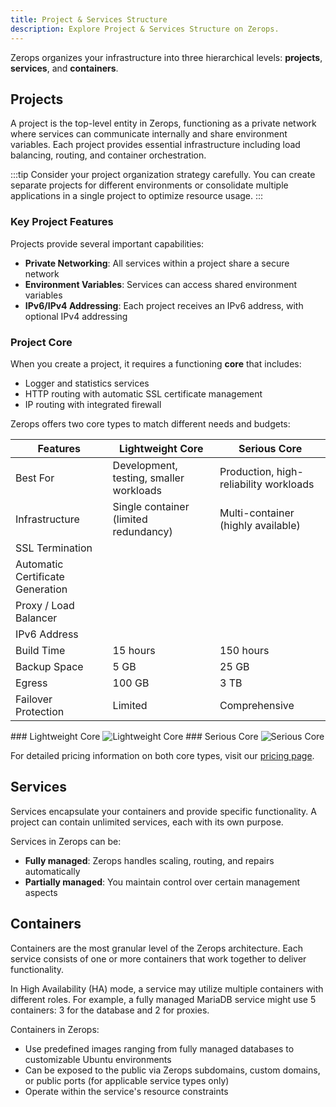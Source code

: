 ```yaml
---
title: Project & Services Structure
description: Explore Project & Services Structure on Zerops.
---
```


Zerops organizes your infrastructure into three hierarchical levels: **projects**, **services**, and **containers**.

## Projects

A project is the top-level entity in Zerops, functioning as a private network where services can communicate internally and share environment variables. Each project provides essential infrastructure including load balancing, routing, and container orchestration.

:::tip
Consider your project organization strategy carefully. You can create separate projects for different environments or consolidate multiple applications in a single project to optimize resource usage.
:::

### Key Project Features

Projects provide several important capabilities:
- **Private Networking**: All services within a project share a secure network
- **Environment Variables**: Services can access shared environment variables
- **IPv6/IPv4 Addressing**: Each project receives an IPv6 address, with optional IPv4 addressing

### Project Core

When you create a project, it requires a functioning **core** that includes:
- Logger and statistics services
- HTTP routing with automatic SSL certificate management
- IP routing with integrated firewall

Zerops offers two core types to match different needs and budgets:

<table className="w-full">
  <thead>
    <tr>
      <th className="w-fit"><strong>Features</strong></th>
      <th className="w-fit"><strong>Lightweight Core</strong></th>
      <th className="w-fit"><strong>Serious Core</strong></th>
    </tr>
  </thead>
  <tbody>
    <tr>
      <td className="w-fit font-semibold">Best For</td>
      <td className="w-fit">Development, testing, smaller workloads</td>
      <td className="w-fit">Production, high-reliability workloads</td>
    </tr>
    <tr>
      <td className="w-fit font-semibold">Infrastructure</td>
      <td className="w-fit">Single container (limited redundancy)</td>
      <td className="w-fit">Multi-container (highly available)</td>
    </tr>
    <tr>
      <td className="w-fit font-semibold">SSL Termination</td>
      <td className="w-fit"><CheckCircleSolid /></td>
      <td className="w-fit"><CheckCircleSolid /></td>
    </tr>
    <tr>
      <td className="w-fit font-semibold">Automatic Certificate Generation</td>
      <td className="w-fit"><CheckCircleSolid /></td>
      <td className="w-fit"><CheckCircleSolid /></td>
    </tr>
    <tr>
      <td className="w-fit font-semibold">Proxy / Load Balancer</td>
      <td className="w-fit"><CheckCircleSolid /></td>
      <td className="w-fit"><CheckCircleSolid /></td>
    </tr>
    <tr>
      <td className="w-fit font-semibold">IPv6 Address</td>
      <td className="w-fit"><CheckCircleSolid /></td>
      <td className="w-fit"><CheckCircleSolid /></td>
    </tr>
    <tr>
      <td className="w-fit font-semibold">Build Time</td>
      <td className="w-fit">15 hours</td>
      <td className="w-fit">150 hours</td>
    </tr>
    <tr>
      <td className="w-fit font-semibold">Backup Space</td>
      <td className="w-fit">5 GB</td>
      <td className="w-fit">25 GB</td>
    </tr>
    <tr>
      <td className="w-fit font-semibold">Egress</td>
      <td className="w-fit">100 GB</td>
      <td className="w-fit">3 TB</td>
    </tr>
    <tr>
      <td className="w-fit font-semibold">Failover Protection</td>
      <td className="w-fit">Limited</td>
      <td className="w-fit">Comprehensive</td>
    </tr>
  </tbody>
</table>

<Dropdown>
<DropdownItem title="Project Core Diagrams">
### Lightweight Core
<Image
  lightImage="/img/mind-maps/lightweight.svg"
  darkImage="/img/mind-maps/lightweight-dark.svg"
  style={{ width: '100%', height: 'auto' }}
  alt="Lightweight Core"
/>
### Serious Core
<Image
  lightImage="/img/mind-maps/serious.svg"
  darkImage="/img/mind-maps/serious-dark.svg"
  style={{ width: '100%', height: 'auto' }}
  alt="Serious Core"
/>
</DropdownItem>
</Dropdown>

For detailed pricing information on both core types, visit our [pricing page](/features/pricing#project-core-plans).

## Services

Services encapsulate your containers and provide specific functionality. A project can contain unlimited services, each with its own purpose.

Services in Zerops can be:
- **Fully managed**: Zerops handles scaling, routing, and repairs automatically
- **Partially managed**: You maintain control over certain management aspects

## Containers

Containers are the most granular level of the Zerops architecture. Each service consists of one or more containers that work together to deliver functionality.

In High Availability (HA) mode, a service may utilize multiple containers with different roles. For example, a fully managed MariaDB service might use 5 containers: 3 for the database and 2 for proxies.

Containers in Zerops:
- Use predefined images ranging from fully managed databases to customizable Ubuntu environments
- Can be exposed to the public via Zerops subdomains, custom domains, or public ports (for applicable service types only)
- Operate within the service's resource constraints